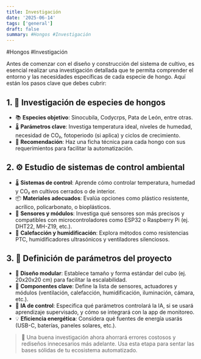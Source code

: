 ```yaml
---
title: Investigación
date: '2025-06-14'
tags: ['general']
draft: false
summary: #Hongos #Investigación
---
```


#Hongos #Investigación

Antes de comenzar con el diseño y construcción del sistema de cultivo, es esencial realizar una investigación detallada que te permita comprender el entorno y las necesidades específicas de cada especie de hongo. Aquí están los pasos clave que debes cubrir:

## 1. 🧬 Investigación de especies de hongos  
- 📚 **Especies objetivo**: Sinocubila, Codycrps, Pata de León, entre otras.  
- 🌡️ **Parámetros clave**: Investiga temperatura ideal, niveles de humedad, necesidad de CO₂, fotoperiodo (si aplica) y ciclos de crecimiento.  
- 🧠 **Recomendación**: Haz una ficha técnica para cada hongo con sus requerimientos para facilitar la automatización.


## 2. ⚙️ Estudio de sistemas de control ambiental  
- 🌡️ **Sistemas de control**: Aprende cómo controlar temperatura, humedad y CO₂ en cultivos cerrados o de interior.  
- 📦 **Materiales adecuados**: Evalúa opciones como plástico resistente, acrílico, policarbonato, o bioplásticos.  
- 📡 **Sensores y módulos**: Investiga qué sensores son más precisos y compatibles con microcontroladores como ESP32 o Raspberry Pi (ej. DHT22, MH-Z19, etc.).  
- 🧪 **Calefacción y humidificación**: Explora métodos como resistencias PTC, humidificadores ultrasónicos y ventiladores silenciosos.


## 3. 📐 Definición de parámetros del proyecto  
- 📏 **Diseño modular**: Establece tamaño y forma estándar del cubo (ej. 20x20x20 cm) para facilitar la escalabilidad.  
- 🔩 **Componentes clave**: Define la lista de sensores, actuadores y módulos (ventilación, calefacción, humidificación, iluminación, cámara, etc.).  
- 🧠 **IA de control**: Especifica qué parámetros controlará la IA, si se usará aprendizaje supervisado, y cómo se integrará con la app de monitoreo.  
- 💡 **Eficiencia energética**: Considera qué fuentes de energía usarás (USB-C, baterías, paneles solares, etc.).


> 🧭 Una buena investigación ahora ahorrará errores costosos y rediseños innecesarios más adelante. Usa esta etapa para sentar las bases sólidas de tu ecosistema automatizado.


